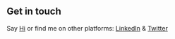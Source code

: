 ## Get in touch

Say [Hi]() or find me on other platforms: [LinkedIn](https://www.linkedin.com/in/ashish-nandan-singh/) & [Twitter](https://twitter.com/ashishnandansin)